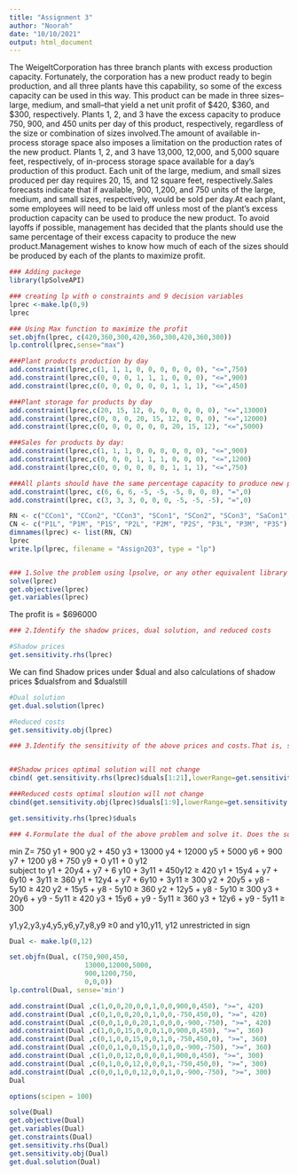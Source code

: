 ```yaml
---
title: "Assignment 3"
author: "Noorah"
date: "10/10/2021"
output: html_document
---
```



The WeigeltCorporation has three branch plants with excess production capacity. Fortunately, the corporation has a new product ready to begin production, and all three plants have this capability, so some of the excess capacity can be used in this way. This product can be made in three sizes--large, medium, and small--that yield a net unit profit of $420, $360, and $300, respectively. Plants 1, 2, and 3 have the excess capacity to produce 750, 900, and 450 units per day of this product, respectively, regardless of the size or combination of sizes involved.The amount of available in-process storage space also imposes a limitation on the production rates of the new product. Plants 1, 2, and 3 have 13,000, 12,000, and 5,000 square feet, respectively, of in-process storage space available for a day's production of this product. Each unit of the large, medium, and small sizes produced per day requires 20, 15, and 12 square feet, respectively.Sales forecasts indicate that if available, 900, 1,200, and 750 units of the large, medium, and small sizes, respectively, would be sold per day.At each plant, some employees will need to be laid off unless most of the plant’s excess production capacity can be used to produce the new product. To avoid layoffs if possible, management has decided that the plants should use the same percentage of their excess capacity to produce the new product.Management wishes to know how much of each of the sizes should be produced by each of the plants to maximize profit.




```r
### Adding packege
library(lpSolveAPI)
```


```r
### creating lp with o constraints and 9 decision variables
lprec <-make.lp(0,9)
lprec
```


```r
### Using Max function to maximize the profit
set.objfn(lprec, c(420,360,300,420,360,300,420,360,300))
lp.control(lprec,sense="max")

```

```r
###Plant products production by day
add.constraint(lprec,c(1, 1, 1, 0, 0, 0, 0, 0, 0), "<=",750)
add.constraint(lprec,c(0, 0, 0, 1, 1, 1, 0, 0, 0), "<=",900)
add.constraint(lprec,c(0, 0, 0, 0, 0, 0, 1, 1, 1), "<=",450)

###Plant storage for products by day
add.constraint(lprec,c(20, 15, 12, 0, 0, 0, 0, 0, 0), "<=",13000)
add.constraint(lprec,c(0, 0, 0, 20, 15, 12, 0, 0, 0), "<=",12000)
add.constraint(lprec,c(0, 0, 0, 0, 0, 0, 20, 15, 12), "<=",5000)

###Sales for products by day:
add.constraint(lprec,c(1, 1, 1, 0, 0, 0, 0, 0, 0), "<=",900)
add.constraint(lprec,c(0, 0, 0, 1, 1, 1, 0, 0, 0), "<=",1200)
add.constraint(lprec,c(0, 0, 0, 0, 0, 0, 1, 1, 1), "<=",750)

###All plants should have the same percentage capacity to produce new products
add.constraint(lprec, c(6, 6, 6, -5, -5, -5, 0, 0, 0), "=",0)
add.constraint(lprec, c(3, 3, 3, 0, 0, 0, -5, -5, -5), "=",0)

RN <- c("CCon1", "CCon2", "CCon3", "SCon1", "SCon2", "SCon3", "SaCon1", "SaCon2", "SaCon3", "%C1", "%C2")
CN <- c("P1L", "P1M", "P1S", "P2L", "P2M", "P2S", "P3L", "P3M", "P3S")
dimnames(lprec) <- list(RN, CN)
lprec
write.lp(lprec, filename = "Assign2Q3", type = "lp")



```

```r
### 1.Solve the problem using lpsolve, or any other equivalent library in R.
solve(lprec)
get.objective(lprec)
get.variables(lprec)


```
The profit is = $696000



```r
### 2.Identify the shadow prices, dual solution, and reduced costs

#Shadow prices
get.sensitivity.rhs(lprec)

```

We can find Shadow prices under $dual and also calculations of shadow prices  $dualsfrom and $dualstill






```r
#Dual solution
get.dual.solution(lprec) 
```

```r
#Reduced costs
get.sensitivity.obj(lprec) 

```


```r
### 3.Identify the sensitivity of the above prices and costs.That is, specify the range of shadow prices and reduced cost within which the optimal solution will not change.


##Shadow prices optimal solution will not change 
cbind( get.sensitivity.rhs(lprec)$duals[1:21],lowerRange=get.sensitivity.rhs(lprec)$dualsfrom[1:21],upperRange=get.sensitivity.rhs(lprec)$dualstill[1:21])


```

```r

###Reduced costs optimal sloution will not change
cbind(get.sensitivity.obj(lprec)$duals[1:9],lowerRange=get.sensitivity.obj(lprec)$objfrom[1:9],upperRange=get.sensitivity.obj(lprec)$objtill[1:9])

```


```r
get.sensitivity.rhs(lprec)$duals


```


```r
### 4.Formulate the dual of the above problem and solve it. Does the solution agree with what you observed for the primal problem?

```
min Z=		750	y1	+	900	y2	+	450	y3	+	13000	y4	+	12000	y5	+	5000	y6	+	900	y7	+	1200	y8	+	750	y9 + 0 y11 + 0 y12					
subject to
y1 +	20y4 +	y7 +	6 y10 +	3y11 + 450y12 	≥	420
y1 +	15y4 +	y7 +	6y10 +	3y11	≥	360
y1 +	12y4 +  y7 +  6y10 +	3y11	≥	300
y2 +  20y5 + 	y8 -	5y10	      ≥	420
y2 +	15y5 +  y8 -	5y10        ≥	360
y2 +	12y5 +  y8 -	5y10	      ≥	300
y3 +  20y6 +  y9 -  5y11	      ≥	420
y3 +  15y6 +  y9 -	5y11	      ≥	360
y3 +  12y6 +	y9 -  5y11	      ≥	300

y1,y2,y3,y4,y5,y6,y7,y8,y9 ≥0  and y10,y11, y12 unrestricted in sign


```r
Dual <- make.lp(0,12)

set.objfn(Dual, c(750,900,450,
                   13000,12000,5000,
                   900,1200,750,
                   0,0,0))
lp.control(Dual, sense='min')

```


```r
add.constraint(Dual ,c(1,0,0,20,0,0,1,0,0,900,0,450), ">=", 420)
add.constraint(Dual ,c(0,1,0,0,20,0,1,0,0,-750,450,0), ">=", 420)
add.constraint(Dual ,c(0,0,1,0,0,20,1,0,0,0,-900,-750), ">=", 420)
add.constraint(Dual ,c(1,0,0,15,0,0,0,1,0,900,0,450), ">=", 360)
add.constraint(Dual ,c(0,1,0,0,15,0,0,1,0,-750,450,0), ">=", 360)
add.constraint(Dual ,c(0,0,1,0,0,15,0,1,0,0,-900,-750), ">=", 360)
add.constraint(Dual ,c(1,0,0,12,0,0,0,0,1,900,0,450), ">=", 300)
add.constraint(Dual ,c(0,1,0,0,12,0,0,0,1,-750,450,0), ">=", 300)
add.constraint(Dual ,c(0,0,1,0,0,12,0,0,1,0,-900,-750), ">=", 300)
Dual
```



```r
options(scipen = 100)

solve(Dual)                     
get.objective(Dual)             
get.variables(Dual)
get.constraints(Dual)         
get.sensitivity.rhs(Dual)       
get.sensitivity.obj(Dual)       
get.dual.solution(Dual)         


```



